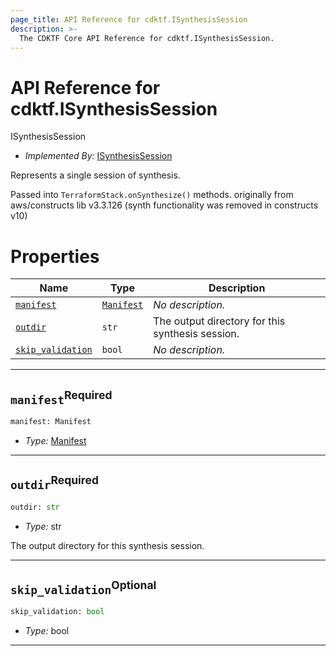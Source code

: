 ```yaml
---
page_title: API Reference for cdktf.ISynthesisSession
description: >-
  The CDKTF Core API Reference for cdktf.ISynthesisSession.
---
```


<!-- This file is generated through yarn generate-docs -->

# API Reference for cdktf.ISynthesisSession

   ISynthesisSession <a name="ISynthesisSession" id="cdktf.ISynthesisSession"></a>
  
  - *Implemented By:* <a href="#cdktf.ISynthesisSession">ISynthesisSession</a>
  
  Represents a single session of synthesis.
  
  Passed into `TerraformStack.onSynthesize()` methods.
  originally from aws/constructs lib v3.3.126 (synth functionality was removed in constructs v10)
  
  
  # Properties <a name="Properties" id="Properties"></a>
  
  | **Name** | **Type** | **Description** |
  | --- | --- | --- |
  | <code><a href="#cdktf.ISynthesisSession.property.manifest">manifest</a></code> | <code><a href="#cdktf.Manifest">Manifest</a></code> | *No description.* |
  | <code><a href="#cdktf.ISynthesisSession.property.outdir">outdir</a></code> | <code>str</code> | The output directory for this synthesis session. |
  | <code><a href="#cdktf.ISynthesisSession.property.skipValidation">skip_validation</a></code> | <code>bool</code> | *No description.* |
  
  ---
  
  ## `manifest`<sup>Required</sup> <a name="manifest" id="cdktf.ISynthesisSession.property.manifest"></a>
  
  ```python
  manifest: Manifest
  ```
  
  - *Type:* <a href="#cdktf.Manifest">Manifest</a>
  
  ---
  
  ## `outdir`<sup>Required</sup> <a name="outdir" id="cdktf.ISynthesisSession.property.outdir"></a>
  
  ```python
  outdir: str
  ```
  
  - *Type:* str
  
  The output directory for this synthesis session.
  
  ---
  
  ## `skip_validation`<sup>Optional</sup> <a name="skip_validation" id="cdktf.ISynthesisSession.property.skipValidation"></a>
  
  ```python
  skip_validation: bool
  ```
  
  - *Type:* bool
  
  ---
  
